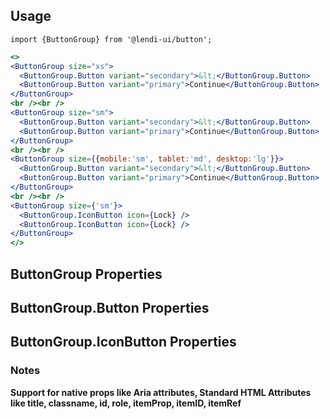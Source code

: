 
## Usage

```
import {ButtonGroup} from '@lendi-ui/button';
```

```jsx
<>
<ButtonGroup size="xs">
  <ButtonGroup.Button variant="secondary">&lt;</ButtonGroup.Button>
  <ButtonGroup.Button variant="primary">Continue</ButtonGroup.Button>
</ButtonGroup>
<br /><br />
<ButtonGroup size="sm">
  <ButtonGroup.Button variant="secondary">&lt;</ButtonGroup.Button>
  <ButtonGroup.Button variant="primary">Continue</ButtonGroup.Button>
</ButtonGroup>
<br /><br />
<ButtonGroup size={{mobile:'sm', tablet:'md', desktop:'lg'}}>
  <ButtonGroup.Button variant="secondary">&lt;</ButtonGroup.Button>
  <ButtonGroup.Button variant="primary">Continue</ButtonGroup.Button>
</ButtonGroup>
<br /><br />
<ButtonGroup size={'sm'}>
  <ButtonGroup.IconButton icon={Lock} />
  <ButtonGroup.IconButton icon={Lock} />
</ButtonGroup>
</>
```

## ButtonGroup Properties

<PropTable>
  <PropTable.Entry name="children" type="React.ReactElement<ButtonGroupButtonProps> | React.ReactElement<ButtonGroupIconButtonProps>" description="The buttons"/>
  <PropTable.Entry name="className" defaultValue="" type="string" description="External classname to override style of the component"/>
  <PropTable.Entry name="isDisabled" type="boolean" defaultValue={false} description="Disabling the ButtonGroup"/>
  <PropTable.Entry name="isFullWidth" type="boolean" defaultValue={false} description="Buttons take up the max width of parent (Doesn't work with IconButtons)"/>
  <PropTable.Entry name="isInverse" type="boolean" defaultValue={false} description="Switches the foreground and background colours (Doesn't work with IconButtons)"/>
  <PropTable.Entry name="isLoading" type="boolean" defaultValue={false} description="Replaces the selected Icons with spinners (Doesn't work with Buttons)"/>
  <PropTable.Entry name="size" type={`"xs" | "sm" | "md" | "lg"`} defaultValue="md" description="The buttons size"/>
</PropTable>


## ButtonGroup.Button Properties

<PropTable>
  <PropTable.Entry name="after" type="React.ReactNode" description="Content after the button label"/>
  <PropTable.Entry name="before" type="React.ReactNode" description="Content before the button label"/>
  <PropTable.Entry name="children" type="React.ReactNode" description="The button content"/>
  <PropTable.Entry name="href" type="string" description="URL to link to"/>
  <PropTable.Entry name="isDisabled" type="boolean" defaultValue={false} description="Whether the button responds to user input"/>
  <PropTable.Entry name="onClick" type="() => void" description="Handle the click event"/>
  <PropTable.Entry name="variant" type={`"primary" | "secondary" | "emphasis" | "empty"`} description="The button type"/>
</PropTable>


## ButtonGroup.IconButton Properties

<PropTable>
  <PropTable.Entry name="color" type="string" description="Color value for the chosen Icon."/>
  <PropTable.Entry name="href" type="string" description="URL to link to"/>
  <PropTable.Entry name="icon" type="Icon" description="The export from @lendi-ui/icon to be shown on the IconButton"/>
  <PropTable.Entry name="isDisabled" type="boolean" defaultValue={false} description="Whether the IconButton responds to user input"/>
  <PropTable.Entry name="isLoading" type="boolean" defaultValue={false} description="Replaces the selected Icons with spinners"/>
  <PropTable.Entry name="onClick" type="() => void" description="Handle the click event"/>
  <PropTable.Entry name="size" type={`"xs" | "sm" | "md" | "lg"`} description="The size of the IconButton"/>
</PropTable>


### Notes
<b>Support for native props like Aria attributes, Standard HTML Attributes like title, classname, id, role, itemProp, itemID, itemRef</b>

```

